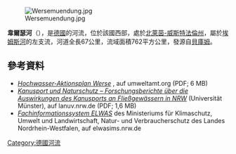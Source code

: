 {{No footnotes|time=2020-07-07T15:25:25+00:00}}
{{Coord|52|2|4.7|N|7|40|57.9|E|display=title}}

[[Image:Wersemuendung.jpg|right]]

'''韋爾瑟河'''（{{lang-de|Werse}}），是[[德國|德國]]的河流，位於該國西部，處於[[北萊茵-威斯特法倫州|北萊茵-威斯特法倫州]]，屬於[[埃姆斯河|埃姆斯河]]的左支流，河道全長67公里，流域面積762平方公里，發源自[[貝庫姆|貝庫姆]]。
==參考資料==
* [http://www.umweltamt.org/alt/klue/ ''Hochwasser-Aktionsplan Werse''] {{Wayback|url=http://www.umweltamt.org/alt/klue/ |date=20160402153506 }}, auf umweltamt.org (PDF; 6 MB)
* [http://www.lanuv.nrw.de/fileadmin/lanuv/natur/mun/kanu/kanusport_u_naturschutz_001_048.pdf ''Kanusport und Naturschutz – Forschungsberichte über die Auswirkungen des Kanusports an Fließgewässern in NRW''] {{Wayback|url=http://www.lanuv.nrw.de/fileadmin/lanuv/natur/mun/kanu/kanusport_u_naturschutz_001_048.pdf |date=20200709153100 }} (Universität Münster), auf lanuv.nrw.de (PDF; 1,6 MB)
* [https://web.archive.org/web/20091004144649/http://www.elwasims.nrw.de/ims/FlussWinIMS/start.htm ''Fachinformationssystem ELWAS''] des Ministeriums für Klimaschutz, Umwelt und Landwirtschaft, Natur- und Verbraucherschutz des Landes Nordrhein-Westfalen, auf elwasims.nrw.de

{{Germany-geo-stub}}
[[Category:德國河流|Category:德國河流]]